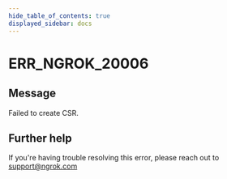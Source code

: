 ```yaml
---
hide_table_of_contents: true
displayed_sidebar: docs
---
```



# ERR_NGROK_20006

## Message

Failed to create CSR.

<ErrorDetails error="err_ngrok_20006" />

## Further help

If you're having trouble resolving this error, please reach out to [support@ngrok.com](mailto:support@ngrok.com?subject=Help%20with%20ERR_NGROK_20006)
